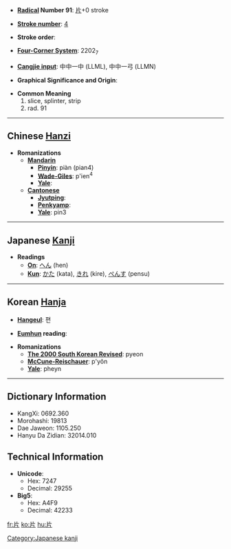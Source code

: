 * '''[[Wiktionary:Chinese radical index| Radical]] Number 91''': [[Wiktionary:Chinese radical index 片|片]]+0 stroke

* '''[[Wiktionary:Chinese total strokes index|Stroke number]]''': [[Wiktionary:Chinese total strokes index 4|4]]

* '''Stroke order''': 

* '''[[Wiktionary:Chinese four corner index|Four-Corner System]]''': 2202<sub>7</sub>

* '''[[Wiktionary:Chinese Cangjie index|Cangjie input]]''': 中中一中 (LLML), 中中一弓 (LLMN)

* '''Graphical Significance and Origin''': 

* '''Common Meaning'''
*#slice, splinter, strip
*# rad. 91


----

== Chinese [[Hanzi]] ==

* '''Romanizations'''
** '''[[Mandarin]]'''
*** '''[[Pinyin]]''': piàn (pian4)
*** '''[[Wade-Giles]]''': p'ien<sup>4</sup>
*** '''[[Yale]]''': 
** '''[[Cantonese]]'''
*** '''[[Jyutping]]''':
*** '''[[Penkyamp]]''': 
*** '''[[Yale]]''': pin3

----

== Japanese [[Kanji]] ==

* '''Readings'''
** '''[[On]]''': [[へん]] (hen)
** '''[[Kun]]''': [[かた]] (kata), [[きれ]] (kire), [[ぺんす]] (pensu)

----

== Korean [[Hanja]] ==

* '''[[Hangeul]]''': 편

* '''[[Eumhun]] reading''': 

* '''Romanizations'''
** '''[[The 2000 South Korean Revised Romanization|The 2000 South Korean Revised]]''': pyeon
** '''[[McCune-Reischauer]]''': p'yŏn
** '''[[Yale]]''': pheyn

----

== Dictionary Information ==

* KangXi: 0692.360
* Morohashi: 19813
* Dae Jaweon: 1105.250
* Hanyu Da Zidian: 32014.010

== Technical Information ==

* '''Unicode''':
** Hex: 7247
** Decimal: 29255
* '''Big5''':
** Hex: A4F9
** Decimal: 42233

[[Category:Japanese kanji]]

[[fr:片]]
[[ko:片]]
[[hu:片]]
